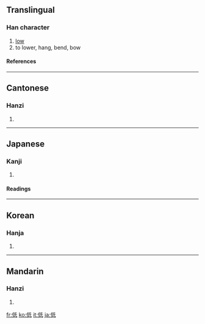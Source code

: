 ==Translingual==
===Han character===
{{Han char|rn=9|rad=人|as=05|sn=7|four=2224<sub>0</sub>|canj=人竹心一 (OHPM), 人竹女戈 (OHVI)|ids=⿰[[亻]][[氐]]}}
# [[low]]
# to lower, hang, bend, bow
====References====
{{Han ref|kx=0098.080|dkj=00504|dj=0207.010|hdz=10137.040|uh=4F4E|ud=20302|bh=A743|bd=42819}}
----

==Cantonese==
===Hanzi===
{{yue-hanzi|jyut=|y=dai1}}
# {{defn|Cantonese}}
----
==Japanese==
===Kanji===
{{ja-kanji|grade=4|rs=人05}}
# {{defn|Japanese}} 
====Readings====
{{ja-readings|on=[[てい]] (tei)|kun=[[ひくい]] (hikui)}}
----
==Korean==
===Hanja===
{{ko-hanja|hangeul=저|rv=jeo|mr=chŏ}}
# {{defn|Korean}}
----
==Mandarin==
===Hanzi===
{{cmn-hanzi|pin=[[dī]] ([[di1]])|wg=ti<sup>1</sup>}}
# {{defn|Mandarin}}

[[fr:低]]
[[ko:低]]
[[it:低]]
[[ja:低]]